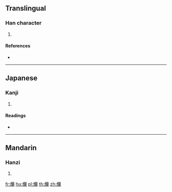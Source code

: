 ==Translingual==

===Han character===
{{Han char|rn=86|rad=火|as=21|sn=25|four=|canj=FTAW}}

# {{defn|Han|sort=火21}}

====References====
* {{Han ref|kx=0688.120|dkj=19633|dj=1099.280|hdz=32250.150|uh=7224|ud=29220}}

----

==Japanese==

===Kanji===
{{ja-kanji|grade=|rs=火21}}

# {{defn|lang=ja|sort=火21}}

====Readings====
* {{ja-readings|on=[[らん]] (ran)|kun=[[ただれる]] (tadareru)}}

----

==Mandarin==

===Hanzi===
{{cmn-hanzi|pin=[[làn]] ([[lan4]])|wg=lan<sup>4</sup>}}

# {{defn|lang=cmn|sort=火21}}

[[fr:爤]]
[[hu:爤]]
[[pl:爤]]
[[th:爤]]
[[zh:爤]]